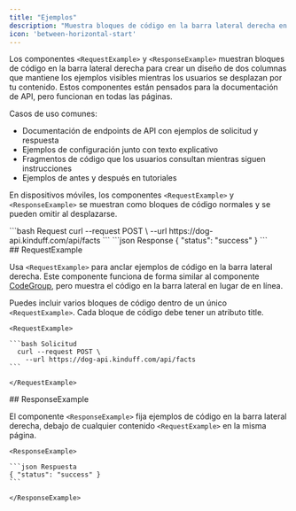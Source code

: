 ```yaml
---
title: "Ejemplos"
description: "Muestra bloques de código en la barra lateral derecha en equipos de escritorio"
icon: 'between-horizontal-start'
---
```


Los componentes `<RequestExample>` y `<ResponseExample>` muestran bloques de código en la barra lateral derecha para crear un diseño de dos columnas que mantiene los ejemplos visibles mientras los usuarios se desplazan por tu contenido. Estos componentes están pensados para la documentación de API, pero funcionan en todas las páginas.

Casos de uso comunes:

* Documentación de endpoints de API con ejemplos de solicitud y respuesta
* Ejemplos de configuración junto con texto explicativo
* Fragmentos de código que los usuarios consultan mientras siguen instrucciones
* Ejemplos de antes y después en tutoriales

En dispositivos móviles, los componentes `<RequestExample>` y `<ResponseExample>` se muestran como bloques de código normales y se pueden omitir al desplazarse.

<RequestExample>
  ```bash Request
    curl --request POST \
      --url https://dog-api.kinduff.com/api/facts
  ```
</RequestExample>

<ResponseExample>
  ```json Response
  { "status": "success" }
  ```
</ResponseExample>

<div id="requestexample">
  ## RequestExample
</div>

Usa `<RequestExample>` para anclar ejemplos de código en la barra lateral derecha. Este componente funciona de forma similar al componente [CodeGroup](/es/es/components/code-groups), pero muestra el código en la barra lateral en lugar de en línea.

Puedes incluir varios bloques de código dentro de un único `<RequestExample>`. Cada bloque de código debe tener un atributo title.

````mdx EjemploDeSolicitud
<RequestExample>

```bash Solicitud
  curl --request POST \
    --url https://dog-api.kinduff.com/api/facts
```

</RequestExample>
````

<div id="responseexample">
  ## ResponseExample
</div>

El componente `<ResponseExample>` fija ejemplos de código en la barra lateral derecha, debajo de cualquier contenido `<RequestExample>` en la misma página.

````mdx EjemploDeRespuesta
<ResponseExample>

```json Respuesta
{ "status": "success" }
```

</ResponseExample>
````